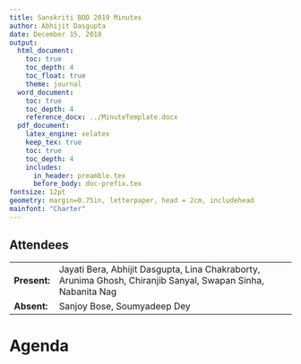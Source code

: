 ```yaml
---
title: Sanskriti BOD 2019 Minutes
author: Abhijit Dasgupta
date: December 15, 2018
output:
  html_document:
    toc: true
    toc_depth: 4
    toc_float: true
    theme: journal
  word_document:
    toc: true
    toc_depth: 4
    reference_docx: ../MinuteTemplate.docx
  pdf_document:
    latex_engine: xelatex
    keep_tex: true
    toc: true
    toc_depth: 4
    includes:
      in_header: preamble.tex
      before_body: doc-prefix.tex
fontsize: 12pt
geometry: margin=0.75in, letterpaper, head = 2cm, includehead
mainfont: "Charter"
---
```


## Attendees

|              |                                                                                                              |
| ------------ | ------------------------------------------------------------------------------------------------------------ |
| **Present:** | Jayati Bera, Abhijit Dasgupta, Lina Chakraborty, Arunima Ghosh, Chiranjib Sanyal, Swapan Sinha, Nabanita Nag |
| **Absent:**  | Sanjoy Bose, Soumyadeep Dey                                                                                  |
\newpage

# Agenda